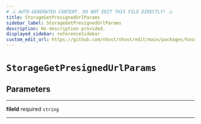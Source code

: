 ```yaml
---
# ⚠️ AUTO-GENERATED CONTENT. DO NOT EDIT THIS FILE DIRECTLY! ⚠️
title: StorageGetPresignedUrlParams
sidebar_label: StorageGetPresignedUrlParams
description: No description provided.
displayed_sidebar: referenceSidebar
custom_edit_url: https://github.com/nhost/nhost/edit/main/packages/hasura-storage-js/src/utils/types.ts#L55
---
```


# `StorageGetPresignedUrlParams`

## Parameters

---

**<span className="parameter-name">fileId</span>** <span className="optional-status">required</span> <code>string</code>

---
